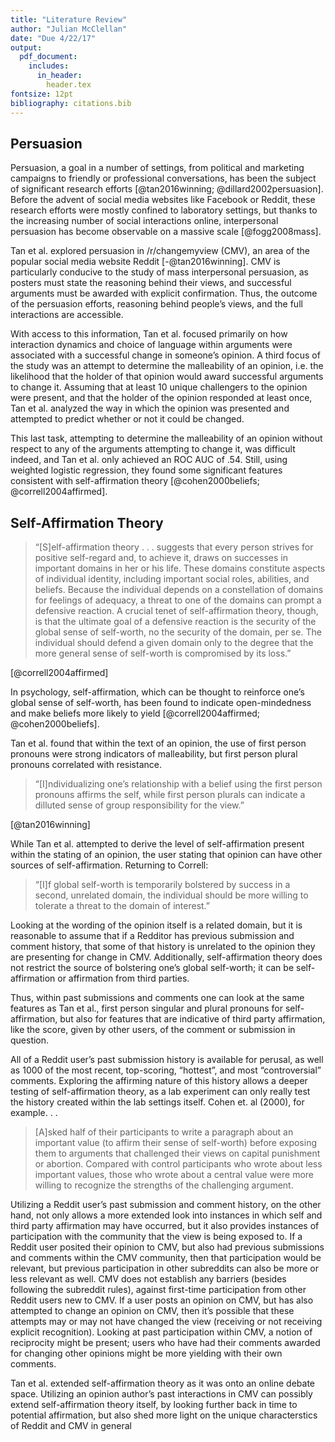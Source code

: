 ```yaml
---
title: "Literature Review"
author: "Julian McClellan"
date: "Due 4/22/17"
output:
  pdf_document:
    includes:
      in_header:
        header.tex
fontsize: 12pt
bibliography: citations.bib
---
```

## Persuasion

Persuasion, a goal in a number of settings, from political and marketing campaigns to friendly or professional conversations, has been the subject of significant research efforts [@tan2016winning; @dillard2002persuasion]. Before the advent of social media websites like Facebook or Reddit, these research efforts were mostly confined to laboratory settings, but thanks to the increasing number of social interactions online, interpersonal persuasion has become observable on a massive scale [@fogg2008mass].

Tan et al. explored persuasion in /r/changemyview (CMV), an area of the popular social media website Reddit [-@tan2016winning]. CMV is particularly conducive to the study of mass interpersonal persuasion, as posters must state the reasoning behind their views, and successful arguments must be awarded with explicit confirmation. Thus, the outcome of the persuasion efforts, reasoning behind people's views, and the full interactions are accessible. 

With access to this information, Tan et al. focused primarily on how interaction dynamics and choice of language within arguments were associated with a successful change in someone's opinion. A third focus of the study was an attempt to determine the malleability of an opinion, i.e. the likelihood that the holder of that opinion would award successful arguments to change it. Assuming that at least 10 unique challengers to the opinion were present, and that the holder of the opinion responded at least once, Tan et al. analyzed the way in which the opinion was presented and attempted to predict whether or not it could be changed.

This last task, attempting to determine the malleability of an opinion without respect to any of the arguments attempting to change it, was difficult indeed, and Tan et al. only achieved an ROC AUC of .54. Still, using weighted logistic regression, they found some significant features consistent with self-affirmation theory [@cohen2000beliefs; @correll2004affirmed].

## Self-Affirmation Theory

> "[S]elf-affirmation theory . . . suggests that every person strives for positive self-regard and, to achieve it, draws on successes in important domains in her or his life. These domains constitute aspects of individual identity, including important social roles, abilities, and beliefs. Because the individual depends on a constellation of domains for feelings of adequacy, a threat to one of the domains can prompt a defensive reaction. A crucial tenet of self-affirmation theory, though, is that the ultimate goal of a defensive reaction is the security of the global sense of self-worth, no the security of the domain, per se. The individual should defend a given domain only to the degree that the more general sense of self-worth is compromised by its loss."

[@correll2004affirmed]

In psychology, self-affirmation, which can be thought to reinforce one's global sense of self-worth, has been found to indicate open-mindedness and make beliefs more likely to yield [@correll2004affirmed; @cohen2000beliefs].

Tan et al. found that within the text of an opinion, the use of first person pronouns were strong indicators of malleability, but first person plural pronouns correlated with resistance.

> "[I]ndividualizing one's relationship with a belief using the first person pronouns affirms the self, while first person plurals can indicate a dilluted sense of group responsibility for the view."

[@tan2016winning]

While Tan et al. attempted to derive the level of self-affirmation present within the stating of an opinion, the user stating that opinion can have other sources of self-affirmation. Returning to Correll:

> "[I]f global self-worth is temporarily bolstered by success in a second, unrelated domain, the individual should be more willing to tolerate a threat to the domain of interest."

Looking at the wording of the opinion itself is a related domain, but it is reasonable to assume that if a Redditor has previous submission and comment history, that some of that history is unrelated to the opinion they are presenting for change in CMV. Additionally, self-affirmation theory does not restrict the source of bolstering one's global self-worth; it can be self-affirmation or affirmation from third parties. 

Thus, within past submissions and comments one can look at the same features as Tan et al., first person singular and plural pronouns for self-affirmation, but also for features that are indicative of third party affirmation, like the score, given by other users, of the comment or submission in question.

All of a Reddit user's past submission history is available for perusal, as well as 1000 of the most recent, top-scoring, "hottest", and most "controversial" comments. Exploring the affirming nature of this history allows a deeper testing of self-affirmation theory, as a lab experiment can only really test the history created within the lab settings itself. Cohen et. al (2000), for example. . . 

> [A]sked half of their participants to write a paragraph about an important value (to affirm their sense of self-worth) before exposing them to arguments that challenged their views on capital punishment or abortion. Compared with control participants who wrote about less important values, those who wrote about a central value were more willing to recognize the strengths of the challenging argument.

Utilizing a Reddit user's past submission and comment history, on the other hand, not only allows a more extended look into instances in which self and third party affirmation may have occurred, but it also provides instances of participation with the community that the view is being exposed to. If a Reddit user posited their opinion to CMV, but also had previous submissions and comments within the CMV community, then that participation would be relevant, but previous participation in other subreddits can also be more or less relevant as well. CMV does not establish any barriers (besides following the subreddit rules), against first-time participation from other Reddit users new to CMV. If a user posts an opinion on CMV, but has also attempted to change an opinion on CMV, then it's possible that these attempts may or may not have changed the view (receiving or not receiving explicit recognition). Looking at past participation within CMV, a notion of reciprocity might be present; users who have had their comments awarded for changing other opinions might be more yielding with their own comments.

Tan et al. extended self-affirmation theory as it was onto an online debate space. Utilizing an opinion author's past interactions in CMV can possibly extend self-affirmation theory itself, by looking further back in time to potential affirmation, but also shed more light on the unique characterstics of Reddit and CMV in general

\newpage
---